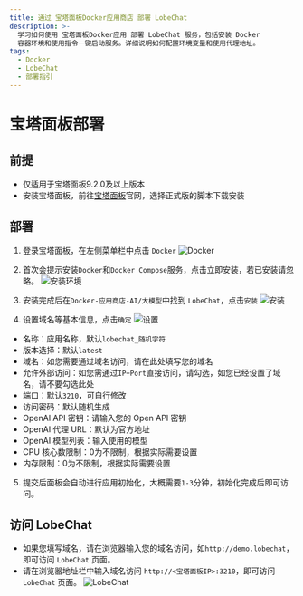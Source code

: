 ```yaml
---
title: 通过 宝塔面板Docker应用商店 部署 LobeChat
description: >-
  学习如何使用 宝塔面板Docker应用 部署 LobeChat 服务，包括安装 Docker
  容器环境和使用指令一键启动服务。详细说明如何配置环境变量和使用代理地址。
tags:
  - Docker
  - LobeChat
  - 部署指引
---
```


# 宝塔面板部署

## 前提
- 仅适用于宝塔面板9.2.0及以上版本
- 安装宝塔面板，前往[宝塔面板](https://www.bt.cn/new/download.html)官网，选择正式版的脚本下载安装

## 部署

1. 登录宝塔面板，在左侧菜单栏中点击 `Docker`
![Docker](https://github.com/user-attachments/assets/15d92756-92f0-45da-8f95-bfe725d13003) 

2. 首次会提示安装`Docker`和`Docker Compose`服务，点击立即安装，若已安装请忽略。
![安装环境](https://github.com/user-attachments/assets/6e383b75-09e3-42d1-8a6c-5fb7cf558f00)

3. 安装完成后在`Docker-应用商店-AI/大模型`中找到 `LobeChat`，点击`安装`
![安装](https://github.com/user-attachments/assets/db59a5e7-32ed-49d7-a791-8f8ee6618c01)

4. 设置域名等基本信息，点击`确定`
![设置](https://github.com/user-attachments/assets/37251adf-949b-4aec-bc49-bf4647e119da)
- 名称：应用名称，默认`lobechat_随机字符`
- 版本选择：默认`latest`
- 域名：如您需要通过域名访问，请在此处填写您的域名
- 允许外部访问：如您需通过`IP+Port`直接访问，请勾选，如您已经设置了域名，请不要勾选此处
- 端口：默认`3210`，可自行修改
- 访问密码：默认随机生成
- OpenAI API 密钥：请输入您的 Open API 密钥
- OpenAI 代理 URL：默认为官方地址
- OpenAI 模型列表：输入使用的模型
- CPU 核心数限制：0为不限制，根据实际需要设置
- 内存限制：0为不限制，根据实际需要设置

5. 提交后面板会自动进行应用初始化，大概需要`1-3`分钟，初始化完成后即可访问。

## 访问 LobeChat
- 如果您填写域名，请在浏览器输入您的域名访问，如`http://demo.lobechat`，即可访问 `LobeChat` 页面。
- 请在浏览器地址栏中输入域名访问 `http://<宝塔面板IP>:3210`，即可访问 `LobeChat` 页面。
![LobeChat](https://github.com/user-attachments/assets/808f8849-5738-4a60-8ccf-01e300b0dc88)
